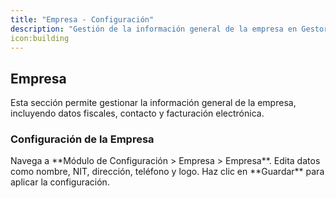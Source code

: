 ```yaml
---
title: "Empresa - Configuración"
description: "Gestión de la información general de la empresa en Gestoru."
icon:building
---
```


## Empresa

<Info> 
Esta sección permite gestionar la información general de la empresa, incluyendo datos fiscales, contacto y facturación electrónica. 
</Info>

### Configuración de la Empresa

<Steps>
  <Step title="Acceder a la Configuración">
    Navega a **Módulo de Configuración > Empresa > Empresa**.
  </Step>
  <Step title="Modificar Información">
    Edita datos como nombre, NIT, dirección, teléfono y logo.
  </Step>
  <Step title="Guardar Cambios">
    Haz clic en **Guardar** para aplicar la configuración.
  </Step>
</Steps>
